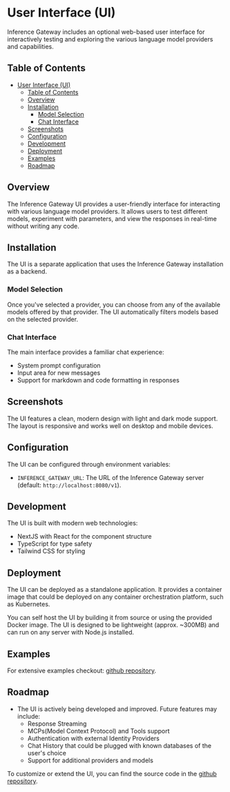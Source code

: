 # User Interface (UI)

Inference Gateway includes an optional web-based user interface for interactively testing and exploring the various language model providers and capabilities.

## Table of Contents
- [User Interface (UI)](#user-interface-ui)
  - [Table of Contents](#table-of-contents)
  - [Overview](#overview)
  - [Installation](#installation)
    - [Model Selection](#model-selection)
    - [Chat Interface](#chat-interface)
  - [Screenshots](#screenshots)
  - [Configuration](#configuration)
  - [Development](#development)
  - [Deployment](#deployment)
  - [Examples](#examples)
  - [Roadmap](#roadmap)

## Overview

The Inference Gateway UI provides a user-friendly interface for interacting with various language model providers. It allows users to test different models, experiment with parameters, and view the responses in real-time without writing any code.

## Installation

The UI is a separate application that uses the Inference Gateway installation as a backend.

### Model Selection

Once you've selected a provider, you can choose from any of the available models offered by that provider. The UI automatically filters models based on the selected provider.

### Chat Interface

The main interface provides a familiar chat experience:

- System prompt configuration
- Input area for new messages
- Support for markdown and code formatting in responses

## Screenshots

The UI features a clean, modern design with light and dark mode support. The layout is responsive and works well on desktop and mobile devices.

## Configuration

The UI can be configured through environment variables:

- `INFERENCE_GATEWAY_URL`: The URL of the Inference Gateway server (default: `http://localhost:8080/v1`).

## Development

The UI is built with modern web technologies:

- NextJS with React for the component structure
- TypeScript for type safety
- Tailwind CSS for styling

## Deployment

The UI can be deployed as a standalone application. It provides a container image that could be deployed on any container orchestration platform, such as Kubernetes.

You can self host the UI by building it from source or using the provided Docker image. The UI is designed to be lightweight (approx. ~300MB) and can run on any server with Node.js installed.

## Examples

For extensive examples checkout: [github repository](https://github.com/inference-gateway/ui/tree/main/examples).

## Roadmap

- The UI is actively being developed and improved. Future features may include:
  - Response Streaming
  - MCPs(Model Context Protocol) and Tools support
  - Authentication with external Identity Providers
  - Chat History that could be plugged with known databases of the user's choice
  - Support for additional providers and models

To customize or extend the UI, you can find the source code in the [github repository](https://github.com/inference-gateway/ui/tree/main).
